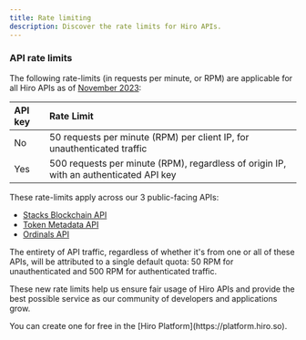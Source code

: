 ```yaml
---
title: Rate limiting
description: Discover the rate limits for Hiro APIs.
---
```


### API rate limits

The following rate-limits (in requests per minute, or RPM) are applicable for all Hiro APIs as of [November 2023](https://www.hiro.so/blog/updated-rate-limits-for-hiro-apis):

| API key | Rate Limit                        |
|:--------|:----------------------------------|
| No      | 50 requests per minute (RPM) per client IP, for unauthenticated traffic |
| Yes     | 500 requests per minute (RPM), regardless of origin IP, with an authenticated API key |

These rate-limits apply across our 3 public-facing APIs:
- [Stacks Blockchain API](./api)
- [Token Metadata API](./token-metadata-api)
- [Ordinals API](../bitcoin/api)

The entirety of API traffic, regardless of whether it's from one or all of these APIs, will be attributed to a single default quota: 50 RPM for unauthenticated and 500 RPM for authenticated traffic.

These new rate limits help us ensure fair usage of Hiro APIs and provide the best possible service as our community of developers and applications grow.

<Callout title='Need an API key?'>
You can create one for free in the [Hiro Platform](https://platform.hiro.so).
</Callout>

